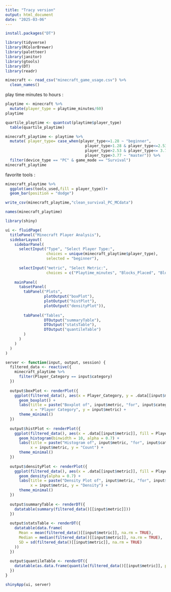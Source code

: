 ```yaml
---
title: "Tracy version"
output: html_document
date: "2025-03-06"
---
```


```r
install.packages("DT")
```


```r
library(tidyverse)
library(RColorBrewer)
library(paletteer)
library(janitor)
library(gtools)
library(DT)
library(readr)
```

```r
minecraft <- read_csv("minecraft_game_usage.csv") %>% 
  clean_names()
```


play time minutes to hours : 

```r
playtime <- minecraft %>% 
  mutate(player_type = playtime_minutes/60)
playtime

```


```r
quartile_playtime <- quantcut(playtime$player_type) 
  table(quartile_playtime)
```


```r
minecraft_playtime <- playtime %>% 
  mutate( player_type= case_when(player_type<=1.28 ~ "beginner",
                                   player_type>1.28 & player_type<=2.53 ~ "intermediate",
                                   player_type>2.53 & player_type<= 3.77 ~ "skilled",
                                   player_type>3.77 ~ "master")) %>% 
  filter(device_type == "PC" & game_mode == "Survival")
minecraft_playtime
```

favorite tools : 
```r
minecraft_playtime %>% 
  ggplot(aes(tools_used,fill = player_type))+
  geom_bar(position = "dodge")
```

```r
write_csv(minecraft_playtime,"clean_survival_PC_MCdata")
```


```r
names(minecraft_playtime)
```


```r
library(shiny)

ui <- fluidPage(
  titlePanel("Minecraft Player Analysis"),
  sidebarLayout(
    sidebarPanel(
      selectInput("Type", "Select Player Type:", 
                  choices = unique(minecraft_playtime$player_type),
                  selected = "beginner"),
      
      selectInput("metric", "Select Metric:", 
                  choices = c("Playtime_minutes", "Blocks_Placed", "Blocks_Destroyed", "Items_Crafted", "Mobs_Killed", "Deaths"))),
    
    mainPanel(
      tabsetPanel(
        tabPanel("Plots",
                 plotOutput("boxPlot"),
                 plotOutput("histPlot"),
                 plotOutput("densityPlot")),
        
        tabPanel("Tables",
                 DTOutput("summaryTable"),
                 DTOutput("statsTable"),
                 DTOutput("quantileTable")
        )
      )
    )
  )
)

server <- function(input, output, session) {
  filtered_data <- reactive({
    minecraft_playtime %>% 
      filter(Player_Category == input$category)
  })
  
  output$boxPlot <- renderPlot({
    ggplot(filtered_data(), aes(x = Player_Category, y = .data[[input$metric]], fill = Player_Category)) +
      geom_boxplot() +
      labs(title = paste("Boxplot of", input$metric, "for", input$category),
           x = "Player Category", y = input$metric) +
      theme_minimal()
  })
  
  output$histPlot <- renderPlot({
    ggplot(filtered_data(), aes(x = .data[[input$metric]], fill = Player_Category)) +
      geom_histogram(binwidth = 10, alpha = 0.7) +
      labs(title = paste("Histogram of", input$metric, "for", input$category),
           x = input$metric, y = "Count") +
      theme_minimal()
  })
  
  output$densityPlot <- renderPlot({
    ggplot(filtered_data(), aes(x = .data[[input$metric]], fill = Player_Category)) +
      geom_density(alpha = 0.7) +
      labs(title = paste("Density Plot of", input$metric, "for", input$category),
           x = input$metric, y = "Density") +
      theme_minimal()
  })
  
  output$summaryTable <- renderDT({
    datatable(summary(filtered_data()[[input$metric]]))
  })
  
  output$statsTable <- renderDT({
    datatable(data.frame(
      Mean = mean(filtered_data()[[input$metric]], na.rm = TRUE),
      Median = median(filtered_data()[[input$metric]], na.rm = TRUE),
      SD = sd(filtered_data()[[input$metric]], na.rm = TRUE)
    ))
  })
  
  output$quantileTable <- renderDT({
    datatable(as.data.frame(quantile(filtered_data()[[input$metric]], probs = seq(0, 1, 0.25), na.rm = TRUE)))
  })
}

shinyApp(ui, server)

```
























